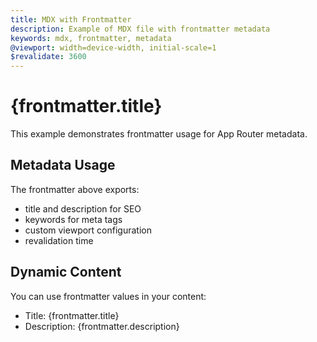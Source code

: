 ```yaml
---
title: MDX with Frontmatter
description: Example of MDX file with frontmatter metadata
keywords: mdx, frontmatter, metadata
@viewport: width=device-width, initial-scale=1
$revalidate: 3600
---
```


# {frontmatter.title}

This example demonstrates frontmatter usage for App Router metadata.

## Metadata Usage

The frontmatter above exports:
- title and description for SEO
- keywords for meta tags
- custom viewport configuration
- revalidation time

## Dynamic Content

You can use frontmatter values in your content:
- Title: {frontmatter.title}
- Description: {frontmatter.description}
